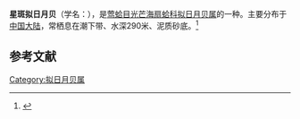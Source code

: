 {{Speciesbox
| name = 星斑拟日月贝
| image = 
| image_width = 
| genus = Propeamussium
| species = stellus
| authority = Wang, 1984
}}
'''星斑拟日月贝'''（学名：''{{lang|la|Propeamussium stellus}}''），是[[莺蛤目|莺蛤目]][[光芒海扇蛤科|光芒海扇蛤科]][[拟日月贝属|拟日月贝属]]的一种。主要分布于[[中国大陆|中国大陆]]，常栖息在潮下带、水深290米、泥质砂底。<ref>{{cite web|url=http://shell.sinica.edu.tw/chinese/shellbase_detail.php?science_no=3677|title=国际贝库：星斑拟日月贝|publisher=台湾贝类资料库|accessdate=2009-08-11|archive-date=2016-03-04|archive-url=https://web.archive.org/web/20160304105742/http://shell.sinica.edu.tw/chinese/shellbase_detail.php?science_no=3677|dead-url=no}}</ref>

== 参考文献 ==
{{reflist|2}}

[[Category:拟日月贝属|Category:拟日月贝属]]
